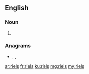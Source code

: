 ==English==

===Noun===
{{head|en|noun plural form}}

# {{plural of|riel|lang=en}}

===Anagrams===
* {{l|en|liers}}, {{l|en|riles}}, {{l|en|slier}}

[[ar:riels]]
[[fr:riels]]
[[ku:riels]]
[[mg:riels]]
[[my:riels]]